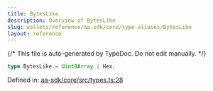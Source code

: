 ```yaml
---
title: BytesLike
description: Overview of BytesLike
slug: wallets/reference/aa-sdk/core/type-aliases/BytesLike
layout: reference
---
```


{/* This file is auto-generated by TypeDoc. Do not edit manually. */}

```ts
type BytesLike = Uint8Array | Hex;
```

Defined in: [aa-sdk/core/src/types.ts:28](https://github.com/alchemyplatform/aa-sdk/blob/153785ddc87beb160382c2bae7dbafa4a66ade9a/aa-sdk/core/src/types.ts#L28)
